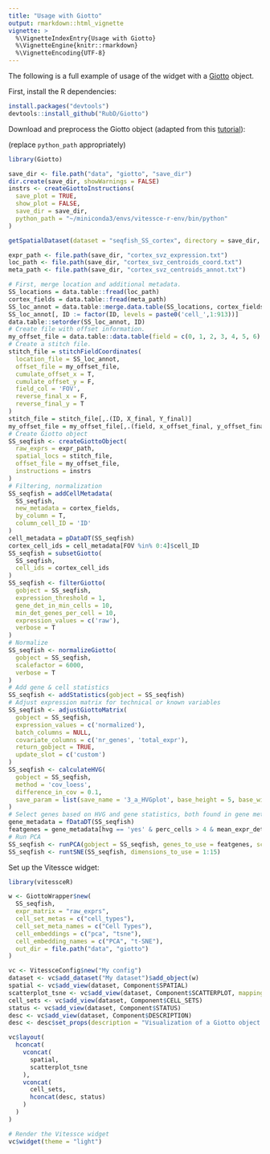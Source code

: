 ```yaml
---
title: "Usage with Giotto"
output: rmarkdown::html_vignette
vignette: >
  %\VignetteIndexEntry{Usage with Giotto}
  %\VignetteEngine{knitr::rmarkdown}
  %\VignetteEncoding{UTF-8}
---
```


The following is a full example of usage of the widget with a [Giotto](https://github.com/RubD/Giotto) object.

First, install the R dependencies:

```r
install.packages("devtools")
devtools::install_github("RubD/Giotto")
```


Download and preprocess the Giotto object (adapted from this [tutorial](https://rubd.github.io/Giotto_site/articles/mouse_seqFISH_cortex_200914.html)):

(replace ``python_path`` appropriately)

```r
library(Giotto)

save_dir <- file.path("data", "giotto", "save_dir")
dir.create(save_dir, showWarnings = FALSE)
instrs <- createGiottoInstructions(
  save_plot = TRUE,
  show_plot = FALSE,
  save_dir = save_dir,
  python_path = "~/miniconda3/envs/vitessce-r-env/bin/python"
)

getSpatialDataset(dataset = "seqfish_SS_cortex", directory = save_dir, method = "wget")

expr_path <- file.path(save_dir, "cortex_svz_expression.txt")
loc_path <- file.path(save_dir, "cortex_svz_centroids_coord.txt")
meta_path <- file.path(save_dir, "cortex_svz_centroids_annot.txt")

# First, merge location and additional metadata.
SS_locations = data.table::fread(loc_path)
cortex_fields = data.table::fread(meta_path)
SS_loc_annot = data.table::merge.data.table(SS_locations, cortex_fields, by = 'ID')
SS_loc_annot[, ID := factor(ID, levels = paste0('cell_',1:913))]
data.table::setorder(SS_loc_annot, ID)
# Create file with offset information.
my_offset_file = data.table::data.table(field = c(0, 1, 2, 3, 4, 5, 6), x_offset = c(0, 1654.97, 1750.75, 1674.35, 675.5, 2048, 675), y_offset = c(0, 0, 0, 0, -1438.02, -1438.02, 0))
# Create a stitch file.
stitch_file = stitchFieldCoordinates(
  location_file = SS_loc_annot,
  offset_file = my_offset_file,
  cumulate_offset_x = T,
  cumulate_offset_y = F,
  field_col = 'FOV',
  reverse_final_x = F,
  reverse_final_y = T
)
stitch_file = stitch_file[,.(ID, X_final, Y_final)]
my_offset_file = my_offset_file[,.(field, x_offset_final, y_offset_final)]
# Create Giotto object
SS_seqfish <- createGiottoObject(
  raw_exprs = expr_path,
  spatial_locs = stitch_file,
  offset_file = my_offset_file,
  instructions = instrs
)
# Filtering, normalization
SS_seqfish = addCellMetadata(
  SS_seqfish,
  new_metadata = cortex_fields,
  by_column = T,
  column_cell_ID = 'ID'
)
cell_metadata = pDataDT(SS_seqfish)
cortex_cell_ids = cell_metadata[FOV %in% 0:4]$cell_ID
SS_seqfish = subsetGiotto(
  SS_seqfish,
  cell_ids = cortex_cell_ids
)
SS_seqfish <- filterGiotto(
  gobject = SS_seqfish,
  expression_threshold = 1,
  gene_det_in_min_cells = 10,
  min_det_genes_per_cell = 10,
  expression_values = c('raw'),
  verbose = T
)
# Normalize
SS_seqfish <- normalizeGiotto(
  gobject = SS_seqfish,
  scalefactor = 6000,
  verbose = T
)
# Add gene & cell statistics
SS_seqfish <- addStatistics(gobject = SS_seqfish)
# Adjust expression matrix for technical or known variables
SS_seqfish <- adjustGiottoMatrix(
  gobject = SS_seqfish,
  expression_values = c('normalized'),
  batch_columns = NULL,
  covariate_columns = c('nr_genes', 'total_expr'),
  return_gobject = TRUE,
  update_slot = c('custom')
)
SS_seqfish <- calculateHVG(
  gobject = SS_seqfish,
  method = 'cov_loess',
  difference_in_cov = 0.1,
  save_param = list(save_name = '3_a_HVGplot', base_height = 5, base_width = 5)
)
# Select genes based on HVG and gene statistics, both found in gene metadata
gene_metadata = fDataDT(SS_seqfish)
featgenes = gene_metadata[hvg == 'yes' & perc_cells > 4 & mean_expr_det > 0.5]$gene_ID
# Run PCA
SS_seqfish <- runPCA(gobject = SS_seqfish, genes_to_use = featgenes, scale_unit = F, center = T)
SS_seqfish <- runtSNE(SS_seqfish, dimensions_to_use = 1:15)
```

Set up the Vitessce widget:

```r
library(vitessceR)

w <- GiottoWrapper$new(
  SS_seqfish,
  expr_matrix = "raw_exprs",
  cell_set_metas = c("cell_types"),
  cell_set_meta_names = c("Cell Types"),
  cell_embeddings = c("pca", "tsne"),
  cell_embedding_names = c("PCA", "t-SNE"),
  out_dir = file.path("data", "giotto")
)

vc <- VitessceConfig$new("My config")
dataset <- vc$add_dataset("My dataset")$add_object(w)
spatial <- vc$add_view(dataset, Component$SPATIAL)
scatterplot_tsne <- vc$add_view(dataset, Component$SCATTERPLOT, mapping = "t-SNE")
cell_sets <- vc$add_view(dataset, Component$CELL_SETS)
status <- vc$add_view(dataset, Component$STATUS)
desc <- vc$add_view(dataset, Component$DESCRIPTION)
desc <- desc$set_props(description = "Visualization of a Giotto object.")

vc$layout(
  hconcat(
    vconcat(
      spatial,
      scatterplot_tsne
    ),
    vconcat(
      cell_sets,
      hconcat(desc, status)
    )
  )
)

# Render the Vitessce widget
vc$widget(theme = "light")
```



